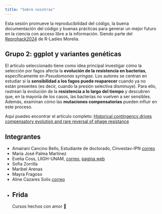 ---
title: "Sobre nosotras"
---

Esta sesión promueve la reproducibilidad del código, la buena documentación del código y buenas prácticas para generar un mejor futuro en la ciencia con acceso libre a la información. Siendo parte del [Reprohack2024](https://github.com/R-Ladies-Morelia/Reprohack2024) de R-Ladies Morelia.

## Grupo 2: ggplot y variantes genéticas

El artículo seleccionado tiene como idea principal investigar cómo la selección por fagos afecta la **evolución de la resistencia en bacterias**, específicamente en *Pseudomonas syringae*. Los autores se centran en estudiar si la **sensibilidad a los fagos puede reaparecer** cuando ya no están presentes (es decir, cuando la presión selectiva disminuye). Para ello, rastrean la evolución de la **resistencia a lo largo del tiempo** y descubren que, en la mayoría de los casos, las bacterias no vuelven a ser sensibles. Además, examinan cómo las **mutaciones compensatorias** pueden influir en este proceso.

Aquí puedes encontrar el artículo completo: [Historical contingency drives compensatory evolution and rare reversal of phage resistance](https://academic.oup.com/mbe/article/39/9/msac182/6673247)

## Integrantes

- Amairani Cancino Bello, Estudiante de doctorado, Cinvestav-IPN [correo](amairani.bello@cinvestav.mx)
- María José Palma Martínez
- Evelia Coss, LIIGH-UNAM, [correo](ecoss@liigh.unam.mx), [pagina web](https://eveliacoss.github.io/)
- Sofia Zorrilla
- Maribel Arenas
- Mayra Fragoso
- Aline Cazares Solis [correo](aline.cazares@cinvestav.mx)
- Frida 
-----------------------------
Cursos hechos con amor 💜
